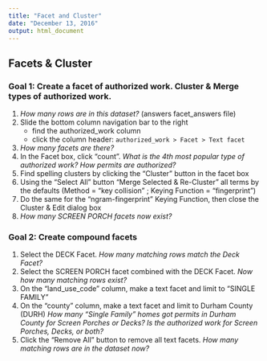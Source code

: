 ```yaml
---
title: "Facet and Cluster"
date: "December 13, 2016"
output: html_document
---
```



## Facets & Cluster


### Goal 1:  Create a facet of authorized work.  Cluster & Merge types of authorized work.

1. *How many rows are in this dataset?* (answers facet_answers file)
2. Slide the bottom column navigation bar to the right
    + find the authorized_work column 
    + click the column header:  `authorized_work > Facet > Text facet`
3. *How many facets are there?*
4. In the Facet box, click “count”.  *What is the 4th most popular type of authorized work?  How permits are authorized?*
5. Find spelling clusters by clicking the “Cluster” button in the facet box
6. Using the “Select All” button “Merge Selected & Re-Cluster” all terms 
by the defaults (Method = “key collision” ; Keying Function = “fingerprint”)
7. Do the same for the “ngram-fingerprint” Keying Function, then close the 
Cluster & Edit dialog box
8. *How many SCREEN PORCH facets now exist?*


### Goal 2:  Create compound facets
1. Select the DECK Facet.  *How many matching rows match the Deck Facet?*
2. Select the SCREEN PORCH facet combined with the DECK Facet.  *Now how many matching rows exist?*
3. On the “land_use_code” column, make a text facet and limit to 
“SINGLE FAMILY”
4. On the “county” column, make a text facet and limit to Durham County (DURH)
*How many “Single Family” homes got permits in Durham County for Screen Porches or Decks?  Is the authorized work for Screen Porches, Decks, or both?*
5. Click the “Remove All” button to remove all text facets.  *How many matching rows are in the dataset now?*